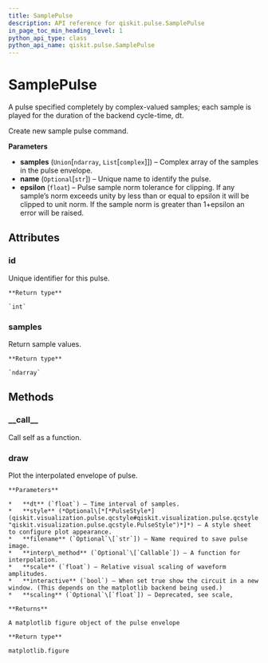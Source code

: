 ```yaml
---
title: SamplePulse
description: API reference for qiskit.pulse.SamplePulse
in_page_toc_min_heading_level: 1
python_api_type: class
python_api_name: qiskit.pulse.SamplePulse
---
```


# SamplePulse

<Class id="qiskit.pulse.SamplePulse" isDedicatedPage={true} github="https://github.com/qiskit/qiskit/tree/stable/0.14/qiskit/pulse/pulse_lib/sample_pulse.py" signature="SamplePulse(samples, name=None, epsilon=1e-07)" modifiers="class">
  A pulse specified completely by complex-valued samples; each sample is played for the duration of the backend cycle-time, dt.

  Create new sample pulse command.

  **Parameters**

  *   **samples** (`Union`\[`ndarray`, `List`\[`complex`]]) – Complex array of the samples in the pulse envelope.
  *   **name** (`Optional`\[`str`]) – Unique name to identify the pulse.
  *   **epsilon** (`float`) – Pulse sample norm tolerance for clipping. If any sample’s norm exceeds unity by less than or equal to epsilon it will be clipped to unit norm. If the sample norm is greater than 1+epsilon an error will be raised.

  ## Attributes

  <span id="samplepulse-id" />

  ### id

  <Attribute id="qiskit.pulse.SamplePulse.id" attributeTypeHint="int">
    Unique identifier for this pulse.

    **Return type**

    `int`
  </Attribute>

  <span id="samplepulse-samples" />

  ### samples

  <Attribute id="qiskit.pulse.SamplePulse.samples" attributeTypeHint="numpy.ndarray">
    Return sample values.

    **Return type**

    `ndarray`
  </Attribute>

  ## Methods

  <span id="samplepulse-call" />

  ### \_\_call\_\_

  <Function id="qiskit.pulse.SamplePulse.__call__" signature="SamplePulse.__call__(channel)">
    Call self as a function.
  </Function>

  <span id="samplepulse-draw" />

  ### draw

  <Function id="qiskit.pulse.SamplePulse.draw" signature="SamplePulse.draw(dt=1, style=None, filename=None, interp_method=None, scale=1, interactive=False, scaling=None)">
    Plot the interpolated envelope of pulse.

    **Parameters**

    *   **dt** (`float`) – Time interval of samples.
    *   **style** (*Optional\[*[*PulseStyle*](qiskit.visualization.pulse.qcstyle#qiskit.visualization.pulse.qcstyle.PulseStyle "qiskit.visualization.pulse.qcstyle.PulseStyle")*]*) – A style sheet to configure plot appearance.
    *   **filename** (`Optional`\[`str`]) – Name required to save pulse image.
    *   **interp\_method** (`Optional`\[`Callable`]) – A function for interpolation.
    *   **scale** (`float`) – Relative visual scaling of waveform amplitudes.
    *   **interactive** (`bool`) – When set true show the circuit in a new window. (This depends on the matplotlib backend being used.)
    *   **scaling** (`Optional`\[`float`]) – Deprecated, see scale,

    **Returns**

    A matplotlib figure object of the pulse envelope

    **Return type**

    matplotlib.figure
  </Function>
</Class>

